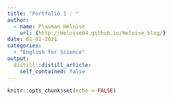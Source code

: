 ```yaml
---
title: "Portfolio 1 : "
author:
  - name: Plasman Héloïse
    url: {http://Heloise04.github.io/Heloise_blog/}
date: 01-01-2021
categories:
  - "English for Science"
output:
  distill::distill_article:
    self_contained: false
---
```


```r
knitr::opts_chunk$set(echo = FALSE)
```
